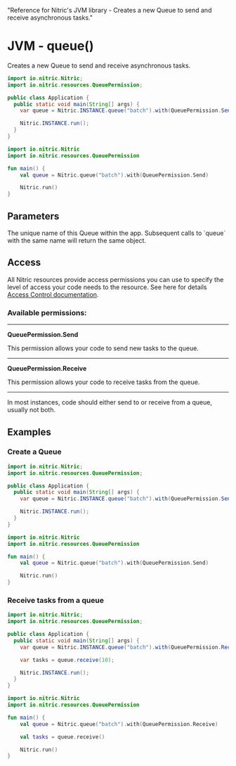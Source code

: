   "Reference for Nitric's JVM library - Creates a new Queue to send and receive asynchronous tasks."

# JVM - queue()

Creates a new Queue to send and receive asynchronous tasks.

<CodeGroup>

```java
import io.nitric.Nitric;
import io.nitric.resources.QueuePermission;

public class Application {
  public static void main(String[] args) {
    var queue = Nitric.INSTANCE.queue("batch").with(QueuePermission.Send);

    Nitric.INSTANCE.run();
  }
}
```

```kotlin
import io.nitric.Nitric
import io.nitric.resources.QueuePermission

fun main() {
    val queue = Nitric.queue("batch").with(QueuePermission.Send)

    Nitric.run()
}
```

</CodeGroup>

## Parameters

<Properties>
  <Property name="name" required type="String">
    The unique name of this Queue within the app. Subsequent calls to `queue`
    with the same name will return the same object.
  </Property>
</Properties>

## Access

All Nitric resources provide access permissions you can use to specify the level of access your code needs to the resource. See here for details [Access Control documentation](/assets/access-control).

### Available permissions:

---

**QueuePermission.Send**

This permission allows your code to send new tasks to the queue.

---

**QueuePermission.Receive**

This permission allows your code to receive tasks from the queue.

---

<Note>
  In most instances, code should either send to or receive from a queue, usually
  not both.
</Note>

## Examples

### Create a Queue

<CodeGroup>

```java
import io.nitric.Nitric;
import io.nitric.resources.QueuePermission;

public class Application {
  public static void main(String[] args) {
    var queue = Nitric.INSTANCE.queue("batch").with(QueuePermission.Send);

    Nitric.INSTANCE.run();
  }
}
```

```kotlin
import io.nitric.Nitric
import io.nitric.resources.QueuePermission

fun main() {
    val queue = Nitric.queue("batch").with(QueuePermission.Send)

    Nitric.run()
}
```

</CodeGroup>

### Receive tasks from a queue

<CodeGroup>

```java
import io.nitric.Nitric;
import io.nitric.resources.QueuePermission;

public class Application {
  public static void main(String[] args) {
    var queue = Nitric.INSTANCE.queue("batch").with(QueuePermission.Receive);

    var tasks = queue.receive(10);

    Nitric.INSTANCE.run();
  }
}
```

```kotlin
import io.nitric.Nitric
import io.nitric.resources.QueuePermission

fun main() {
    val queue = Nitric.queue("batch").with(QueuePermission.Receive)

    val tasks = queue.receive()

    Nitric.run()
}
```

</CodeGroup>
